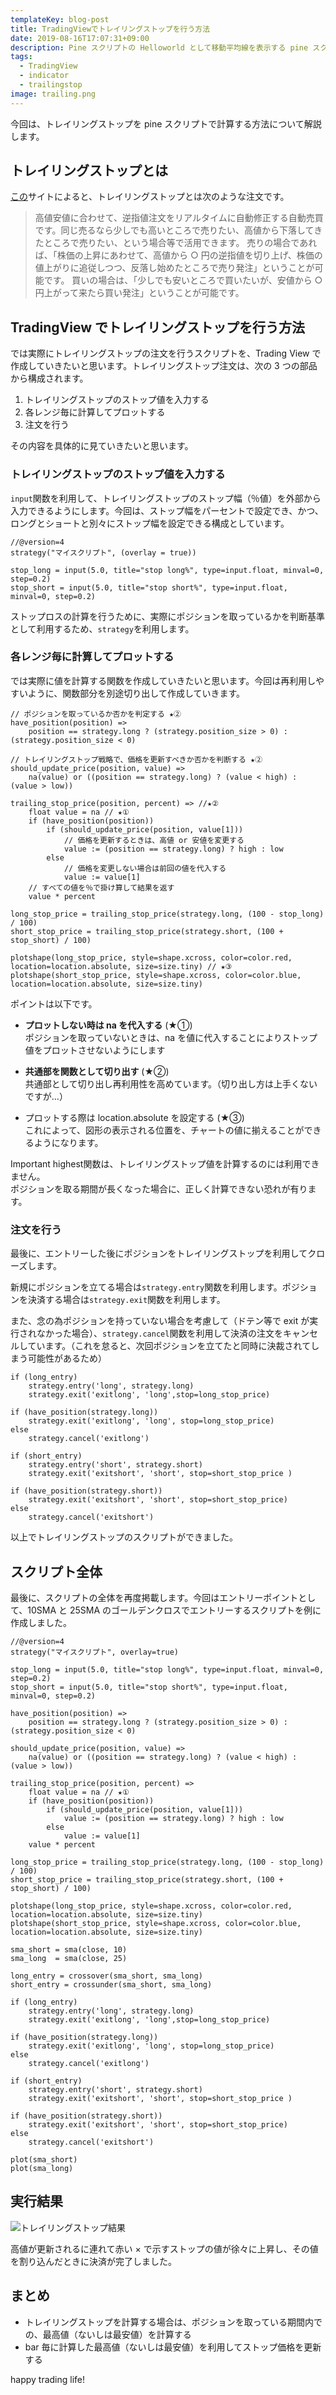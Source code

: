 ```yaml
---
templateKey: blog-post
title: TradingViewでトレイリングストップを行う方法
date: 2019-08-16T17:07:31+09:00
description: Pine スクリプトの Helloworld として移動平均線を表示する pine スクリプトを作成したいと思います。
tags:
  - TradingView
  - indicator
  - trailingstop
image: trailing.png
---
```


今回は、トレイリングストップを pine スクリプトで計算する方法について解説します。

## トレイリングストップとは

[この](https://kabu.com/item/auto_trading/trailingstop/default.html)サイトによると、トレイリングストップとは次のような注文です。

> 高値安値に合わせて、逆指値注文をリアルタイムに自動修正する自動売買です。同じ売るなら少しでも高いところで売りたい、高値から下落してきたところで売りたい、という場合等で活用できます。
> 売りの場合であれば、「株価の上昇にあわせて、高値から ○ 円の逆指値を切り上げ、株価の値上がりに追従しつつ、反落し始めたところで売り発注」ということが可能です。
> 買いの場合は、「少しでも安いところで買いたいが、安値から ○ 円上がって来たら買い発注」ということが可能です。

## TradingView でトレイリングストップを行う方法

では実際にトレイリングストップの注文を行うスクリプトを、Trading View で作成していきたいと思います。トレイリングストップ注文は、次の 3 つの部品から構成されます。

1. トレイリングストップのストップ値を入力する
1. 各レンジ毎に計算してプロットする
1. 注文を行う

その内容を具体的に見ていきたいと思います。

### トレイリングストップのストップ値を入力する

`input`関数を利用して、トレイリングストップのストップ幅（％値）を外部から入力できるようにします。今回は、ストップ幅をパーセントで設定でき、かつ、ロングとショートと別々にストップ幅を設定できる構成としています。

```pine
//@version=4
strategy("マイスクリプト", (overlay = true))

stop_long = input(5.0, title="stop long%", type=input.float, minval=0, step=0.2)
stop_short = input(5.0, title="stop short%", type=input.float, minval=0, step=0.2)
```

ストップロスの計算を行うために、実際にポジションを取っているかを判断基準として利用するため、`strategy`を利用します。

### 各レンジ毎に計算してプロットする

では実際に値を計算する関数を作成していきたいと思います。今回は再利用しやすいように、関数部分を別途切り出して作成していきます。

```pine
// ポジションを取っているか否かを判定する ★②
have_position(position) =>
    position == strategy.long ? (strategy.position_size > 0) : (strategy.position_size < 0)

// トレイリングストップ戦略で、価格を更新すべきか否かを判断する ★②
should_update_price(position, value) =>
    na(value) or ((position == strategy.long) ? (value < high) : (value > low))

trailing_stop_price(position, percent) => //★②
    float value = na // ★①
    if (have_position(position))
        if (should_update_price(position, value[1]))
            // 価格を更新するときは、高値 or 安値を変更する
            value := (position == strategy.long) ? high : low
        else
            // 価格を変更しない場合は前回の値を代入する
            value := value[1]
    // すべての値を％で掛け算して結果を返す
    value * percent

long_stop_price = trailing_stop_price(strategy.long, (100 - stop_long) / 100)
short_stop_price = trailing_stop_price(strategy.short, (100 + stop_short) / 100)

plotshape(long_stop_price, style=shape.xcross, color=color.red, location=location.absolute, size=size.tiny) // ★③
plotshape(short_stop_price, style=shape.xcross, color=color.blue, location=location.absolute, size=size.tiny)
```

ポイントは以下です。

- **プロットしない時は na を代入する** (★①)  
  ポジションを取っていないときは、na を値に代入することによりストップ値をプロットさせないようにします

- **共通部を関数として切り出す** (★②)  
  共通部として切り出し再利用性を高めています。（切り出し方は上手くないですが…）

- プロットする際は location.absolute を設定する (★③)  
  これによって、図形の表示される位置を、チャートの値に揃えることができるようになります。


<Message color="warning">
  <Message.Header>Important</Message.Header>
  <Message.Body>
    highest関数は、トレイリングストップ値を計算するのには利用できません。
    <br />
    ポジションを取る期間が長くなった場合に、正しく計算できない恐れが有ります。
  </Message.Body>
</Message>

### 注文を行う

最後に、エントリーした後にポジションをトレイリングストップを利用してクローズします。

新規にポジションを立てる場合は`strategy.entry`関数を利用します。ポジションを決済する場合は`strategy.exit`関数を利用します。

また、念の為ポジションを持っていない場合を考慮して（ドテン等で exit が実行されなかった場合）、`strategy.cancel`関数を利用して決済の注文をキャンセルしています。（これを怠ると、次回ポジションを立てたと同時に決裁されてしまう可能性があるため）

```pine
if (long_entry)
    strategy.entry('long', strategy.long)
    strategy.exit('exitlong', 'long',stop=long_stop_price)

if (have_position(strategy.long))
    strategy.exit('exitlong', 'long', stop=long_stop_price)
else
    strategy.cancel('exitlong')

if (short_entry)
    strategy.entry('short', strategy.short)
    strategy.exit('exitshort', 'short', stop=short_stop_price )

if (have_position(strategy.short))
    strategy.exit('exitshort', 'short', stop=short_stop_price)
else
    strategy.cancel('exitshort')
```

以上でトレイリングストップのスクリプトができました。

## スクリプト全体

最後に、スクリプトの全体を再度掲載します。今回はエントリーポイントとして、10SMA と 25SMA のゴールデンクロスでエントリーするスクリプトを例に作成しました。

```pine
//@version=4
strategy("マイスクリプト", overlay=true)

stop_long = input(5.0, title="stop long%", type=input.float, minval=0, step=0.2)
stop_short = input(5.0, title="stop short%", type=input.float, minval=0, step=0.2)

have_position(position) =>
    position == strategy.long ? (strategy.position_size > 0) : (strategy.position_size < 0)

should_update_price(position, value) =>
    na(value) or ((position == strategy.long) ? (value < high) : (value > low))

trailing_stop_price(position, percent) =>
    float value = na // ★①
    if (have_position(position))
        if (should_update_price(position, value[1]))
            value := (position == strategy.long) ? high : low
        else
            value := value[1]
    value * percent

long_stop_price = trailing_stop_price(strategy.long, (100 - stop_long) / 100)
short_stop_price = trailing_stop_price(strategy.short, (100 + stop_short) / 100)

plotshape(long_stop_price, style=shape.xcross, color=color.red, location=location.absolute, size=size.tiny)
plotshape(short_stop_price, style=shape.xcross, color=color.blue, location=location.absolute, size=size.tiny)

sma_short = sma(close, 10)
sma_long  = sma(close, 25)

long_entry = crossover(sma_short, sma_long)
short_entry = crossunder(sma_short, sma_long)

if (long_entry)
    strategy.entry('long', strategy.long)
    strategy.exit('exitlong', 'long',stop=long_stop_price)

if (have_position(strategy.long))
    strategy.exit('exitlong', 'long', stop=long_stop_price)
else
    strategy.cancel('exitlong')

if (short_entry)
    strategy.entry('short', strategy.short)
    strategy.exit('exitshort', 'short', stop=short_stop_price )

if (have_position(strategy.short))
    strategy.exit('exitshort', 'short', stop=short_stop_price)
else
    strategy.cancel('exitshort')

plot(sma_short)
plot(sma_long)
```

## 実行結果

![](trailing.png "トレイリングストップ結果")

高値が更新されるに連れて赤い × で示すストップの値が徐々に上昇し、その値を割り込んだときに決済が完了しました。

## まとめ

- トレイリングストップを計算する場合は、ポジションを取っている期間内での、最高値（ないしは最安値）を計算する
- bar 毎に計算した最高値（ないしは最安値）を利用してストップ価格を更新する

happy trading life!
